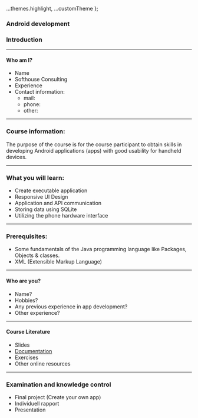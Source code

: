 
  ...themes.highlight,
  ...customTheme
};

### Android development

### Introduction

---

#### Who am I?

- Name
- Softhouse Consulting
- Experience
- Contact information:
  - mail:
  - phone:
  - other:

---

### Course information:

The purpose of the course is for the course participant to obtain
skills in developing Android applications (apps) with
good usability for handheld devices.

---

### What you will learn:

- Create executable application
- Responsive UI Design
- Application and API communication
- Storing data using SQLite
- Utilizing the phone hardware interface

---

### Prerequisites:

- Some fundamentals of the Java programming language like Packages, Objects & classes.
- XML (Extensible Markup Language)

---

#### Who are you?

- Name?
- Hobbies?
- Any previous experience in app development?
- Other experience?

---

#### Course Literature

- Slides
- <a href="https://developer.android.com/docs" target="_blank">
    Documentation
  </a>
- Exercises
- Other online resources

---

### Examination and knowledge control

- Final project (Create your own app)
- Individuell rapport
- Presentation
